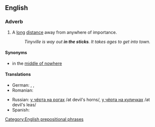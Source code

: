 ==English==

===Adverb===
{{en-adv|head=[[in]] [[the]] [[sticks]]|[[further]] in the sticks|[[furthest]] in the sticks}}

# {{context|idiomatic|lang=en}} A [[long]] [[distance]] away from anywhere of importance.
#: ''Tinyville is way out '''in the sticks'''. It takes ages to get into town.''

====Synonyms====
* in the [[middle of nowhere]]

====Translations====
{{trans-top|a long distance away from anywhere of importance}}
* German: {{t-|de|in der Pampa}},  {{t+|de|am Arsch der Welt}},  {{t-|de|wo sich Fuchs und Hase gute Nacht sagen}}
* Romanian: {{t-|ro|la dracu-n praznic}}
{{trans-mid}}
* Russian: [[у чёрта на рогах]] /at devil's horns/, [[у чёрта на куличках]] /at devil's leas/
* Spanish: {{t+|es|en el quinto pino}}
{{trans-bottom}}

[[Category:English prepositional phrases]]